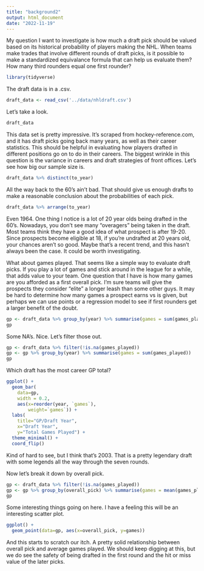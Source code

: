 ---
title: "background2"
output: html_document
date: "2022-11-19"
---
My question I want to investigate is how much a draft pick should be valued based on its historical probability of players making the NHL. When teams make trades that involve different rounds of draft picks, is it possible to make a standardized equivalance formula that can help us evaluate them? How many third rounders equal one first rounder?
```{r, message=FALSE}
library(tidyverse)
```
The draft data is in a .csv.
```{r, message=FALSE}
draft_data <- read_csv('../data/nhldraft.csv')
```
Let's take a look.
```{r}
draft_data
```
This data set is pretty impressive. It's scraped from hockey-reference.com, and it has draft picks going back many years, as well as their career statistics. This should be helpful in evaluating how players drafted in different positions go on to do in their careers. The biggest wrinkle in this question is the variance in careers and draft strategies of front offices. Let's see how big our sample size is.
```{r}
draft_data %>% distinct(to_year)
```
All the way back to the 60's ain't bad. That should give us enough drafts to make a reasonable conclusion about the probabilities of each pick.
```{r}
draft_data %>% arrange(to_year)
```
Even 1964. One thing I notice is a lot of 20 year olds being drafted in the 60's. Nowadays, you don't see many "overagers" being taken in the draft. Most teams think they have a good idea of what prospect is after 19-20. Since prospects become eligible at 18, if you're undrafted at 20 years old, your chances aren't so good. Maybe that's a recent trend, and this hasn't always been the case. It could be worth investigating.

What about games played. That seems like a simple way to evaluate draft picks. If you play a lot of games and stick around in the league for a while, that adds value to your team. One question that I have is how many games are you afforded as a first overall pick. I'm sure teams will give the prospects they consider "elite" a longer leash than some other guys. It may be hard to determine how many games a prospect earns vs is given, but perhaps we can use points or a regression model to see if first rounders get a larger benefit of the doubt.
```{r}
gp <- draft_data %>% group_by(year) %>% summarise(games = sum(games_played))
gp
```
Some NA's. Nice. Let's filter those out.
```{r}
gp <- draft_data %>% filter(!is.na(games_played))
gp <- gp %>% group_by(year) %>% summarise(games = sum(games_played))
gp
```
Which draft has the most career GP total?
``` {r}
ggplot() + 
  geom_bar(
    data=gp, 
    width = 0.2,
    aes(x=reorder(year, `games`),
        weight=`games`)) + 
  labs(
    title="GP/Draft Year", 
    x="Draft Year", 
    y="Total Games Played") + 
  theme_minimal() + 
  coord_flip()
```
Kind of hard to see, but I think that's 2003. That is a pretty legendary draft with some legends all the way through the seven rounds.

Now let's break it down by overall pick.
```{r}
gp <- draft_data %>% filter(!is.na(games_played))
gp <- gp %>% group_by(overall_pick) %>% summarise(games = mean(games_played), count = n())
gp
```
Some interesting things going on here. I have a feeling this will be an interesting scatter plot.
```{r}
ggplot() + 
  geom_point(data=gp, aes(x=overall_pick, y=games))
```
And this starts to scratch our itch. A pretty solid relationship between overall pick and average games played. We should keep digging at this, but we do see the safety of being drafted in the first round and the hit or miss value of the later picks.